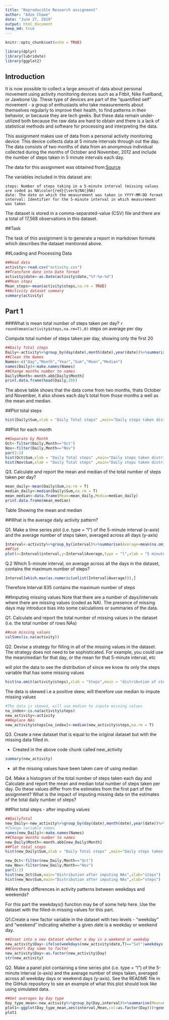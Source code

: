 ---
title: "Reproducible Research assignment"
author: "Adon Chawe"
date: "June 27, 2019"
output: html_document
keep_md: true
---

```{r setup, include=FALSE}
knitr::opts_chunk$set(echo = TRUE)

library(dplyr)
library(lubridate)
library(ggplot2)
```

## Introduction

It is now possible to collect a large amount of data about personal movement using activity monitoring devices such as a Fitbit, Nike Fuelband, or Jawbone Up. These type of devices are part of the "quantified self" movement - a group of enthusiasts who take measurements about themselves regularly to improve their health, to find patterns in their behavior, or because they are tech geeks. But these data remain under-utilized both because the raw data are hard to obtain and there is a lack of statistical methods and software for processing and interpreting the data.

This assignment makes use of data from a personal activity monitoring device. This device collects data at 5 minute intervals through out the day. The data consists of two months of data from an anonymous individual collected during the months of October and November, 2012 and include the number of steps taken in 5 minute intervals each day.

The data for this assignment was obtained from:[Source](https://d396qusza40orc.cloudfront.net/repdata%2Fdata%2Factivity.zip)

The variables included in this dataset are:

    steps: Number of steps taking in a 5-minute interval (missing values are coded as NA\color{red}{\verb|NA|}NA)
    date: The date on which the measurement was taken in YYYY-MM-DD format
    interval: Identifier for the 5-minute interval in which measurement was taken

The dataset is stored in a comma-separated-value (CSV) file and there are a total of 17,568 observations in this dataset.

##Task 

The task of this assignment is to generate a report in markdown formate which describes the dataset mentioned above.

##Loading and Processing Data
```{r activity}
##Read data
activity<-read.csv("activity.csv")
##Transform date into Date format
activity$date<-as.Date(activity$date,"%Y-%m-%d")
##Mean steps
Mean_steps<-mean(activity$steps,na.rm = TRUE)
##Activity dataset summary
summary(activity)
```

## Part 1
###What is mean total number of steps taken per day? `r round(mean(activity$steps,na.rm=T),0)` steps on average per day

Compute total number of steps taken per day, showing only the first 20

```{r total daily steps}
##Daily Total steps
Daily<-activity%>%group_by(day(date),month(date),year(date))%>%summarise(Sum=sum(na.omit(steps)),Mean=mean(steps,na.rm = T),Median=median(steps,na.rm = T))
##Clean the Names 
Names<-c("Day","Month","Year","Sum","Mean","Median")
names(Daily)<-make.names(Names)
##Change months number to names
Daily$Month<-month.abb[Daily$Month]
print.data.frame(head(Daily,20))
```

The above table shows that the data come from two months, thats October and November, it also shows each day's total from those months a well as the mean and median.

##Plot total steps
```{r}
hist(Daily$Sum,xlab = "Daily Total steps" ,main="Daily steps taken distribution")
```

##Plot for each month
```{r}
##Separate by Month
Oct<-filter(Daily,Month=="Oct")
Nov<-filter(Daily,Month=="Nov")
par(2:1)
hist(Oct$Sum,xlab = "Daily Total steps" ,main="Daily steps taken distribution  - October")
hist(Nov$Sum,xlab = "Daily Total steps" ,main="Daily steps taken distribution - November")
```

 Q3.  Calculate and report the mean and median of the total number of steps taken per day?

```{r}
mean_daily<-mean(Daily$Sum,na.rm = T)
median_daily<-median(Daily$Sum,na.rm = T)
mean_median<-data.frame(Mean=mean_daily,Media=median_daily)
print.data.frame(mean_median)
```
Table Showing the mean and median 

##What is the average daily activity pattern?

Q1. Make a time series plot (i.e. type = "l") of the 5-minute interval (x-axis) and the average number of steps taken, averaged across all days (y-axis)

```{r}
Interval<-activity%>%group_by(interval)%>%summarise(Average=mean(na.omit(steps)))
##Plot
plot(x=Interval$interval,y=Interval$Average,type = "l",xlab = "5 minute interval",ylab ="Interval average",main = "Times series plot for the steps taken in 5 min interval")
```

Q.2 Which 5-minute interval, on average across all the days in the dataset, contains the maximum number of steps?

```{r}
Interval[which.max(as.numeric(unlist(Interval$Average))),]
```
Therefore Interval 835 contains the maximum number of steps

##Imputing missing values
Note that there are a number of days/intervals where there are missing values (coded as NA). The presence of missing days may introduce bias into some calculations or summaries of the data.

Q1. Calculate and report the total number of missing values in the dataset (i.e. the total number of rows NAs)

```{r}
##sum missing values
colSums(is.na(activity))
```

Q2. Devise a strategy for filling in all of the missing values in the dataset. The strategy does not need to be sophisticated. For example, you could use the mean/median for that day, or the mean for that 5-minute interval, etc

will plot the data to see the distribution of since we know its only the steps variable that has some missing values

```{r}
hist(na.omit(activity$steps),xlab = "Steps",main = "distribution of steps taken everyday")
```
 
 The data is skewed i.e a positive skew, will therefore use median to impute missing values
 
```{R}
#The data is skewed, will use median to inpute missing values
na_index<-is.na(activity$steps)
new_activity<-activity
##Replace NAs
new_activity$steps[na_index]<-median(new_activity$steps,na.rm = T)
```
Q3. Create a new dataset that is equal to the original dataset but with the missing data filled in.

- Created in the above code chunk called new_activity
```{r}
summary(new_activity)
```
 - all the missing values have been taken care of using median
 
Q4. Make a histogram of the total number of steps taken each day and Calculate and report the mean and median total number of steps taken per day. Do these values differ from the estimates from the first part of the assignment? What is the impact of imputing missing data on the estimates of the total daily number of steps?

##Plot total steps - after imputing values
```{r}
##DailyTotal
new_Daily<-new_activity%>%group_by(day(date),month(date),year(date))%>%summarise(Sum=sum(steps),Mean=mean(steps),Median=median(steps))
#Change variable names
names(new_Daily)<-make.names(Names)
##Change months number to names
new_Daily$Month<-month.abb[new_Daily$Month]
##Plot total steps
hist(new_Daily$Sum,xlab = "Daily Total steps" ,main="Daily steps taken distribution - after imputing values")
```

```{r}
new_Oct<-filter(new_Daily,Month=="Oct")
new_Nov<-filter(new_Daily,Month=="Nov")
par(1:2)
hist(new_Oct$Sum,main="Distribution after imputing NAs",xlab="steps")
hist(new_Nov$Sum,main="Distribution after imputing NAs",xlab="steps")
```

##Are there differences in activity patterns between weekdays and weekends?

For this part the weekdays() function may be of some help here. Use the dataset with the filled-in missing values for this part.

Q1.Create a new factor variable in the dataset with two levels - "weekday" and "weekend" indicating whether a given date is a weekday or weekend day.

```{r}
##Inset into a new dataset whether a day is a weekend or weekday
new_activity$Day<-ifelse(weekdays(new_activity$date,T)=="Sat"|weekdays(new_activity$date,T)=="Sun","Weekend","Weekday")
##Convert Day name to factor
new_activity$Day<-as.factor(new_activity$Day)
str(new_activity)
```

Q2. Make a panel plot containing a time series plot (i.e. type = "l") of the 5-minute interval (x-axis) and the average number of steps taken, averaged across all weekday days or weekend days (y-axis). See the README file in the GitHub repository to see an example of what this plot should look like using simulated data.

```{r}
##Get averages by Day type
Day_type_mean<-new_activity%>%group_by(Day,interval)%>%summarise(Mean=mean(steps))
plot1<-ggplot(Day_type_mean,aes(interval,Mean,col=as.factor(Day)))+geom_point()+geom_line()
plot1
```